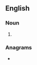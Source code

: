 ==English==

===Noun===
{{head|en|noun plural form}}

# {{plural of|abrader|lang=en}}

===Anagrams===
* {{anagrams|en|Barredas}}